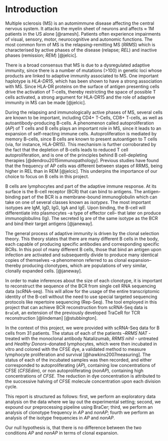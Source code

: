 # Introduction

Multiple sclerosis (MS) is an automimmune disease affecting the central nervous
system. It attacks the myelin sheet of neurons and affects $\approx$ 1M patients
in the US alone [@ramesh]. Patients often experience impairments of visual,
sensory, motor, neurocognitive and autonomic functions. The most common form of
MS is the relapsing-remitting MS (*RRMS*) which is characterised by active
phases of the disease (relapse; *REL*) and inactive phases (remission; *REM*)
[@jelcic].

There is a broad consensus that MS is due to a dysregulated adaptive immunity,
since there is a number of mutations (>100) in genetic loci whose products are
linked to adaptive immunity associated to MS. One important haplotype is
*HLA-DR15*, which has been shown to have a strong association with MS. Since
HLA-DR proteins on the surface of antigen presenting cells drive the activation
of T-cells, thereby restricting the space of possible T cells activated, a
strong argument for HLA-DR15 and the role of adaptive immunity in MS can be
made [@jelcic].

During the relapsing and immunologically active phases of MS, several cells are
known to be important, including CD4+ T-Cells, CD8+ T-cells, as well as
autoantibody-producing B-cells. A phenomenon called autoproliferation (*AP*) of T
cells and B cells plays an important role in MS, since it leads to an expansion 
of self-reacting immune cells. Autoproliferation is mediated by memory B-cells, 
since B cells are known to present autoantigen to T cells 
(via, for instance, HLA-DR15). This
mechanism is further corroborated by the fact that the depletion of B-cells
leads to reduced T cell autoproliferation, and is one of the principles behind B
cell-depleting therapies [@dendrou2015immunopathology]. Previous studies have
found that the frequency of AP cells was different between stages of RRMS, being
higher in REL than in REM [@jelcic]. This underpins the importance of our choice
to focus on B cells in this project.

B cells are lymphocytes and part of the adaptive immune response. At its surface
is the B-cell receptor (BCR) that can bind to antigens. The antigen-binding part
of the BCR is a membrane-bound immunoglobulin which can take on one of several
classes known as *isotypes*. The most important isotypes are 
IgM, IgD, IgG, IgA and IgE.
Upon binding, the B-cell will differentiate into plasmocytes
--a type of effector cell-- that later on produce immunoglobulins (Ig).
The secreted Ig are of the same isotype as the BCR and bind their target
antigens [@janeway].

The general process of adaptive immunity is driven by the clonal selection
theory. This theory states that there are many different B cells in the body,
each capable of producing specific antibodies and corresponding specific BCRs.
In this pool of many different B cells, those that bind an antigen upon
infection are activated and subsequently divide to produce many identical copies
of themselves --a phenomenon referred to as clonal expansion-- thereby producing
clonotypes, which are populations of very similar, clonally expanded cells.
[@janeway].

In order to make inferences about the size of each clonotype, it is important to
reconstruct the sequence of the BCR from single cell RNA sequencing data
(scRNA-seq). This will allow for the usage of the entire transcriptomic identity
of the B-cell without the need to use special targeted sequencing protocols like
repertoire sequencing (Rep-Seq). The tool employed in this project that can
achieve BCR reconstruction from scRNA-Seq data is `BraCeR`, an extension of the
previously developed TraCeR for TCR reconstruction [@lindeman] [@stubbington].

In the context of this project, we were provided with scRNA-Seq data for B cells
from 31 patients. The status of each of the patients --*RRMS NAT* - treated with
the monoclonal antibody Natalizumab, *RRMS nihil* - untreated and 
*Healthy Donors*--donated lymphocytes, which were then incubated in vitro and 
colored with the CFSE dye, a validated method to measure lymphocyte 
proliferation and survival [@hawkins2007measuring]. 
The status of each of the incubated samples was then recorded, and either 
corresponded to autoproliferating (*AP*), containing low
concentrations of CFSE (*CFSEdim*), or non autoproliferating (*nonAP*), 
containing high concentrations of *CFSE*. The reduction in dye concentration is attributed to the successive halving of CFSE molecule concentration upon each 
division cycle.

This report is structured as follows: first, we perform an exploratory data
analysis on the data where we lay out the experimental setting; second, we
expound our preprocessing pipeline using BraCer; third, we perform an analysis
of clonotype frequency in *AP* and *nonAP*; fourth we perform an analysis of the 
isotype frequencies in *AP* and *nonAP*.

Our null hypothesis is, that there is no difference between the two conditions
*AP* and *nonAP* in terms of clonal expansion. 